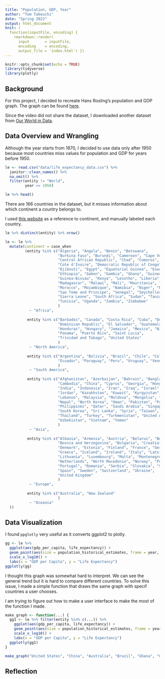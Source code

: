 ```yaml
---
title: "Population, GDP, Year"
author: "Tom Takeuchi"
date: "Spring 2022"
output: html_document
knit: (
  function(inputFile, encoding) { 
    rmarkdown::render( 
      input       = inputFile, 
      encoding    = encoding, 
      output_file = 'index.html') })
---
```


```r
knitr::opts_chunk$set(echo = TRUE)
library(tidyverse)
library(plotly)
```

## Background

For this project, I decided to recreate Hans Rosling's population and GDP graph. The graph can be found [here](https://www.youtube.com/watch?v=jbkSRLYSojo&ab_channel=BBC). 

Since the video did not share the dataset, I downloaded another dataset from [Our World in Data](https://ourworldindata.org/grapher/life-expectancy-vs-gdp-per-capita). 

## Data Overview and Wrangling

Although the year starts from 1870, I decided to use data only after 1950 because most countries miss values for population and GDP for years before 1950.


```r
le <- read.csv("data/life_expectancy_data.csv") %>% 
  janitor::clean_names() %>% 
  na.omit() %>% 
  filter(entity != "World",
         year >= 1950) 
```

```r
le %>% head()
```

There are 166 countries in the dataset, but it misses information about which continent a country belongs to.

I used [this website](https://statisticstimes.com/geography/countries-by-continents.php) as a reference to continent, and manually labeled each country.

```r
le %>% distinct(entity) %>% nrow()
```

```r
le <- le %>% 
  mutate(continent = case_when
         (entity %in% c("Algeria", "Angola", "Benin", "Botswana",
                        "Burkina Faso", "Burundi", "Cameroon", "Cape Verde",
                        "Central African Republic", "Chad", "Comoros", "Congo",
                        "Cote d'Ivoire", "Democratic Republic of Congo",
                        "Djibouti", "Egypt", "Equatorial Guinea", "Eswatini",
                        "Ethiopia", "Gabon", "Gambia", "Ghana", "Guinea",
                        "Guinea-Bissau", "Kenya", "Lesotho", "Liberia", "Libya",
                        "Madagascar", "Malawi", "Mali", "Mauritania", "Mauritius", 
                        "Morocco", "Mozambique", "Namibia", "Niger", "Nigeria", "Rwanda",
                        "Sao Tome and Principe", "Senegal", "Seychelles",
                        "Sierra Leone", "South Africa", "Sudan", "Tanzania", "Togo",
                        "Tunisia", "Uganda", "Zambia", "Zimbabwe"
                        )
           ~ "Africa",
           
          entity %in% c("Barbados", "Canada", "Costa Rica", "Cuba", "Dominica",
                        "Dominican Republic", "El Salvador", "Guatemala", "Haiti",
                        "Honduras", "Hungary", "Jamaica", "Mexico", "Nicaragua",
                        "Panama", "Puerto Rico", "Saint Lucia", 
                        "Trinidad and Tobago", "United States"
                        ) 
           ~ "North America",
           
          entity %in% c("Argentina", "Bolivia", "Brazil", "Chile", "Colombia",
                        "Ecuador", "Paraguay", "Peru", "Uruguay", "Venezuela"
                        ) 
           ~ "South America",
           
          entity %in% c("Afghanistan", "Azerbaijan", "Bahrain", "Bangladesh",
                        "Cambodia", "China", "Cyprus", "Georgia", "Hong Kong",
                        "India", "Indonesia", "Iran", "Iraq", "Israel", "Japan",
                        "Jordan", "Kazakhstan", "Kuwait", "Kyrgyzstan", "Laos",
                        "Lebanon", "Malaysia", "Moldova", "Mongolia", "Myanmar",
                        "Nepal", "North Korea", "Oman", "Pakistan", "Palestine",
                        "Philippines", "Qatar", "Saudi Arabia", "Singapore",
                        "South Korea", "Sri Lanka", "Syria", "Taiwan", "Tajikistan",
                        "Thailand", "Turkey", "Turkmenistan", "United Arab Emirates",
                        "Uzbekistan", "Vietnam", "Yemen"
                        ) 
           ~ "Asia",
           
          entity %in% c("Albania", "Armenia", "Austria", "Belarus", "Belgium",
                        "Bosnia and Herzegovina", "Bulgaria", "Croatia", "Czechia",
                        "Denmark", "Estonia", "Finland", "France", "Germany", 
                        "Greece", "Iceland", "Ireland", "Italy", "Latvia",
                        "Lithuania", "Luxembourg", "Malta", "Montenegro",
                        "Netherlands", "North Macedonia", "Norway", "Poland",
                        "Portugal", "Romania", "Serbia", "Slovakia", "Slovenia",
                        "Spain", "Sweden", "Switzerland", "Ukraine", 
                        "United Kingdom"
                        ) 
           ~ "Europe",
           
          entity %in% c("Australia", "New Zealand"
                        ) 
           ~ "Oceania"
  ))
```

## Data Visualization

I found `ppglotly` very useful as it converts ggplot2 to plotly.

```r
gg <- le %>% 
  ggplot(aes(gdp_per_capita, life_expectancy)) +
  geom_point(aes(size = population_historical_estimates, frame = year, ids = entity, color = continent)) +
  scale_x_log10() +
  labs(x = "GDP per Capita", y = "Life Expectancy")
ggplotly(gg)
```

I thought this graph was somewhat hard to interpret. We can see the general trend but it is hard to compare different countries. 
To solve this issue, I made a simple function that draws the same graph with specif countries a user chooses.

I am trying to figure out how to make a user interface to make the most of the function I made.

```r
make_graph <- function(...) {
  gg1 <- le %>% filter(entity %in% c(...)) %>% 
    ggplot(aes(gdp_per_capita, life_expectancy)) +
    geom_point(aes(size = population_historical_estimates, frame = year, color = entity)) +
    scale_x_log10() +
    labs(x = "GDP per Capita", y = "Life Expectancy")
  ggplotly(gg1)
}

make_graph("United States", "China", "Australia", "Brazil", "Ghana", "Germany")
```



## Reflection
